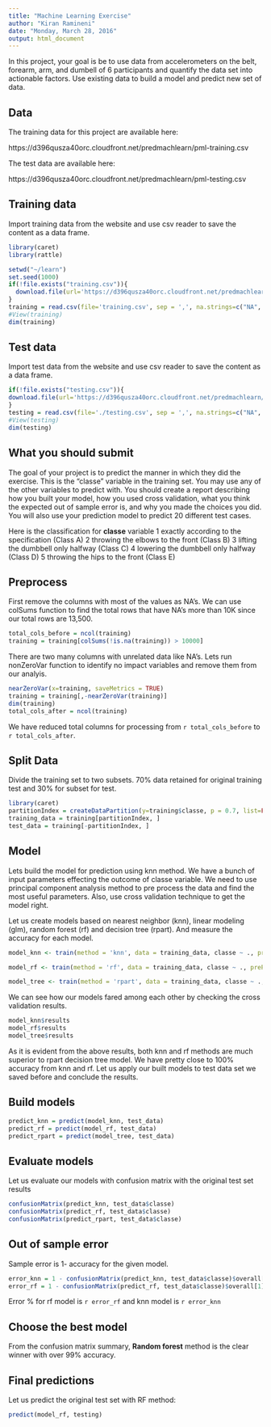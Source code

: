 ```yaml
---
title: "Machine Learning Exercise"
author: "Kiran Ramineni"
date: "Monday, March 28, 2016"
output: html_document
---
```


In this project, your goal is be to use data from accelerometers on the belt, forearm, arm, and dumbell of 6 participants and quantify the data set into actionable factors. Use existing data to build a model and predict new set of data.

## Data

The training data for this project are available here:

https://d396qusza40orc.cloudfront.net/predmachlearn/pml-training.csv

The test data are available here:

https://d396qusza40orc.cloudfront.net/predmachlearn/pml-testing.csv

## Training data
Import training data from the website and use csv reader to save the content as a data frame.
```r
library(caret)
library(rattle)

setwd("~/learn")
set.seed(1000)
if(!file.exists("training.csv")){
  download.file(url='https://d396qusza40orc.cloudfront.net/predmachlearn/pml-training.csv', destfile = 'training.csv', mode='w')
}
training = read.csv(file='training.csv', sep = ',', na.strings=c("NA", ""))
#View(training)
dim(training)
```
## Test data
Import test data from the website and use csv reader to save the content as a data frame.
```r
if(!file.exists("testing.csv")){
download.file(url='https://d396qusza40orc.cloudfront.net/predmachlearn/pml-testing.csv', destfile = 'testing.csv', mode='w')
}
testing = read.csv(file='./testing.csv', sep = ',', na.strings=c("NA", ""))
#View(testing)
dim(testing)
```

## What you should submit

The goal of your project is to predict the manner in which they did the exercise. This is the "classe" variable in the training set. You may use any of the other variables to predict with. You should create a report describing how you built your model, how you used cross validation, what you think the expected out of sample error is, and why you made the choices you did. You will also use your prediction model to predict 20 different test cases.

Here is the classification for **classe** variable
1 exactly according to the specification (Class A) 
2 throwing the elbows to the front (Class B) 
3 lifting the dumbbell only halfway (Class C) 
4 lowering the dumbbell only halfway (Class D) 
5 throwing the hips to the front (Class E)

## Preprocess
First remove the columns with most of the values as NA's. We can use colSums function to find the total rows that have NA's more than 10K since our total rows are 13,500.
```r
total_cols_before = ncol(training)
training = training[colSums(!is.na(training)) > 10000]
```

There are two many columns with unrelated data like NA's. Lets run nonZeroVar function to identify no impact variables and remove them from our analyis.

```r
nearZeroVar(x=training, saveMetrics = TRUE)
training = training[,-nearZeroVar(training)]
dim(training)
total_cols_after = ncol(training)
```

We have reduced total columns for processing from `r total_cols_before ` to `r total_cols_after `.

## Split Data 
Divide the training set to two subsets. 70% data retained for original training test and 30% for subset for test.

```r
library(caret)
partitionIndex = createDataPartition(y=training$classe, p = 0.7, list=FALSE)
training_data = training[partitionIndex, ]
test_data = training[-partitionIndex, ]
```


## Model
Lets build the model for prediction using knn method. We have a bunch of input parameters effecting the outcome of classe variable. We need to use principal component analysis method to pre process the data and find the most useful parameters. Also, use cross validation technique to get the model right.

Let us create models based on nearest neighbor (knn), linear modeling (glm), random forest (rf) and decision tree (rpart). And measure the accuracy for each model.

```r
model_knn <- train(method = 'knn', data = training_data, classe ~ ., preProcess = c("pca", "center", "scale"), trControl = trainControl(method ="cv", number = 10, allowParallel = TRUE) )
```

```r
model_rf <- train(method = 'rf', data = training_data, classe ~ ., preProcess = c("pca", "center", "scale"), trControl = trainControl(method ="cv", number = 10, allowParallel = TRUE) )
```

```r
model_tree <- train(method = 'rpart', data = training_data, classe ~ ., preProcess = c("pca", "center", "scale"), trControl = trainControl(method ="cv", number = 10, allowParallel = TRUE) )
```

We can see how our models fared among each other by checking the cross validation results.
```r
model_knn$results
model_rf$results
model_tree$results
```

As it is evident from the above results, both knn and rf methods are much superior to rpart decision tree model. We have pretty close to 100% accuracy from knn and rf. Let us apply our built models to test data set we saved before and conclude the results.

## Build models
```r
predict_knn = predict(model_knn, test_data)
predict_rf = predict(model_rf, test_data)
predict_rpart = predict(model_tree, test_data)
```

## Evaluate models
Let us evaluate our models with confusion matrix with the original test set results
```r
confusionMatrix(predict_knn, test_data$classe)
confusionMatrix(predict_rf, test_data$classe)
confusionMatrix(predict_rpart, test_data$classe)
```

## Out of sample error
Sample error is 1- accuracy for the given model.
```r
error_knn = 1 - confusionMatrix(predict_knn, test_data$classe)$overall[1]
error_rf = 1 - confusionMatrix(predict_rf, test_data$classe)$overall[1]
```
Error % for rf model is `r error_rf` and knn model is `r error_knn`

## Choose the best model
From the confusion matrix summary, **Random forest** method is the clear winner with over 99% accuracy.

## Final predictions 
Let us predict the original test set with RF method:
```r
predict(model_rf, testing)
```

